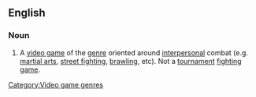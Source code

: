 ==English==

===Noun===
{{en-noun|sg=[[beat]] [['em]] [[up]]}}

# {{video games}} A [[video game]] of the [[genre]] oriented around [[interpersonal]] combat (e.g. [[martial arts]], [[street fighting]], [[brawling]], etc). Not a [[tournament]] [[fighting game]].

[[Category:Video game genres]]